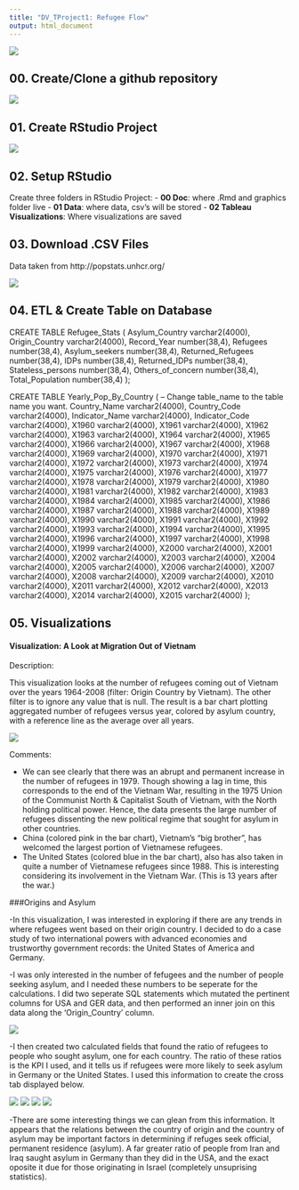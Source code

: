 ```yaml
---
title: "DV_TProject1: Refugee Flow"
output: html_document
---
```


![](./Graphics/titlepic.png) 

## 00. Create/Clone a github repository

![](./Graphics/cloneGit.png) 

## 01. Create RStudio Project

![](./Graphics/createRproj.png) 

## 02. Setup RStudio 
 Create three folders in RStudio Project:
- **00 Doc**: where .Rmd and graphics folder live
- **01 Data**: where data, csv's will be stored
- **02 Tableau Visualizations**: Where visualizations are saved  

## 03. Download .CSV Files

Data taken from http://popstats.unhcr.org/

![](./Graphics/csvsource.png)

## 04. ETL & Create Table on Database

CREATE TABLE Refugee_Stats (
 Asylum_Country varchar2(4000),
 Origin_Country varchar2(4000),
 Record_Year number(38,4),
 Refugees number(38,4),
 Asylum_seekers number(38,4),
 Returned_Refugees number(38,4),
 IDPs number(38,4),
 Returned_IDPs number(38,4),
 Stateless_persons number(38,4),
 Others_of_concern number(38,4),
 Total_Population number(38,4)
 );

CREATE TABLE Yearly_Pop_By_Country (
-- Change table_name to the table name you want.
 Country_Name varchar2(4000),
 Country_Code varchar2(4000),
 Indicator_Name varchar2(4000),
 Indicator_Code varchar2(4000),
 X1960 varchar2(4000),
 X1961 varchar2(4000),
 X1962 varchar2(4000),
 X1963 varchar2(4000),
 X1964 varchar2(4000),
 X1965 varchar2(4000),
 X1966 varchar2(4000),
 X1967 varchar2(4000),
 X1968 varchar2(4000),
 X1969 varchar2(4000),
 X1970 varchar2(4000),
 X1971 varchar2(4000),
 X1972 varchar2(4000),
 X1973 varchar2(4000),
 X1974 varchar2(4000),
 X1975 varchar2(4000),
 X1976 varchar2(4000),
 X1977 varchar2(4000),
 X1978 varchar2(4000),
 X1979 varchar2(4000),
 X1980 varchar2(4000),
 X1981 varchar2(4000),
 X1982 varchar2(4000),
 X1983 varchar2(4000),
 X1984 varchar2(4000),
 X1985 varchar2(4000),
 X1986 varchar2(4000),
 X1987 varchar2(4000),
 X1988 varchar2(4000),
 X1989 varchar2(4000),
 X1990 varchar2(4000),
 X1991 varchar2(4000),
 X1992 varchar2(4000),
 X1993 varchar2(4000),
 X1994 varchar2(4000),
 X1995 varchar2(4000),
 X1996 varchar2(4000),
 X1997 varchar2(4000),
 X1998 varchar2(4000),
 X1999 varchar2(4000),
 X2000 varchar2(4000),
 X2001 varchar2(4000),
 X2002 varchar2(4000),
 X2003 varchar2(4000),
 X2004 varchar2(4000),
 X2005 varchar2(4000),
 X2006 varchar2(4000),
 X2007 varchar2(4000),
 X2008 varchar2(4000),
 X2009 varchar2(4000),
 X2010 varchar2(4000),
 X2011 varchar2(4000),
 X2012 varchar2(4000),
 X2013 varchar2(4000),
 X2014 varchar2(4000),
 X2015 varchar2(4000)
 );

## 05. Visualizations  

#### Visualization: A Look at Migration Out of Vietnam

Description: 

This visualization looks at the number of refugees coming out of Vietnam over the years 1964-2008 (filter: Origin Country by Vietnam). The other filter is to ignore any value that is null. The result is a bar chart plotting aggregated number of refugees versus year, colored by asylum country, with a reference line as the average over all years.

![](./Graphics/QVisual.png)

Comments:

- We can see clearly that there was an abrupt and permanent increase in the number of refugees in 1979. Though showing a lag in time, this corresponds to the end of the Vietnam War, resulting in the 1975 Union of the Communist North & Capitalist South of Vietnam, with the North holding political power. Hence, the data presents the large number of refugees dissenting the new political regime that sought for asylum in other countries.
- China (colored pink in the bar chart), Vietnam's "big brother", has welcomed the largest portion of Vietnamese refugees.
- The United States (colored blue in the bar chart), also has also taken in quite a number of Vietnamese refugees since 1988. This is interesting considering its involvement in the Vietnam War. (This is 13 years after the war.)

###Origins and Asylum

-In this visualization, I was interested in exploring if there are any trends in where refugees went based on their origin country. I decided to do a case study of two international powers with advanced economies and trustworthy government records: the United States of America and Germany. 

-I was only interested in the number of fefugees and the number of people seeking asylum, and I needed these numbers to be seperate for the calculations. I did two seperate SQL statements which mutated the pertinent columns for USA and GER data, and then performed an inner join on this data along the 'Origin_Country' column.

![](./Graphics/tabSQL.png)

-I then created two calculated fields that found the ratio of refugees to people who sought asylum, one for each country. The ratio of these ratios is the KPI I used, and it tells us if refugees were more likely to seek asylum in Germany or the United States. I used this information to create the cross tab displayed below.

![](./Graphics/afg-cuba.png)
![](./Graphics/cyprus-jamaca.png)
![](./Graphics/korea-venezuala.png)
![](./Graphics/vietnam-zimbabwe.png)

-There are some interesting things we can glean from this information. It appears that the relations between the country of origin and the country of asylum may be important factors in determining if refuges seek official, permanent residence (asylum). A far greater ratio of people from Iran and Iraq saught asylum in Germany than they did in the USA, and the exact oposite it due for those originating in Israel (completely unsuprising statistics).  

